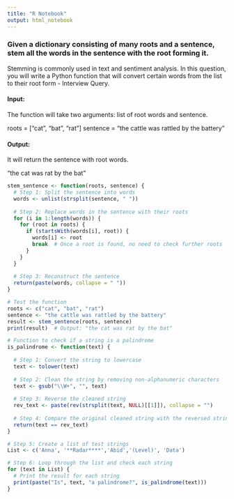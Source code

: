 ---
title: "R Notebook"
output: html_notebook
---

### Given a dictionary consisting of many roots and a sentence, stem all the words in the sentence with the root forming it.

Stemming is commonly used in text and sentiment analysis. In this question, you will write a Python function that will convert certain words from the list to their root form - Interview Query.

#### Input:

The function will take two arguments: list of root words and sentence.  


roots = ["cat", "bat", "rat"]
sentence = "the cattle was rattled by the battery"
 
#### Output:

It will return the sentence with root words. 


"the cat was rat by the bat"

```{r}
stem_sentence <- function(roots, sentence) {
  # Step 1: Split the sentence into words
  words <- unlist(strsplit(sentence, " "))
  
  # Step 2: Replace words in the sentence with their roots
  for (i in 1:length(words)) {
    for (root in roots) {
      if (startsWith(words[i], root)) {
        words[i] <- root
        break  # Once a root is found, no need to check further roots
      }
    }
  }
  
  # Step 3: Reconstruct the sentence
  return(paste(words, collapse = " "))
}

# Test the function
roots <- c("cat", "bat", "rat")
sentence <- "the cattle was rattled by the battery"
result <- stem_sentence(roots, sentence)
print(result)  # Output: "the cat was rat by the bat"

```

```{r}
# Function to check if a string is a palindrome
is_palindrome <- function(text) {
  
  # Step 1: Convert the string to lowercase
  text <- tolower(text)
  
  # Step 2: Clean the string by removing non-alphanumeric characters
  text <- gsub("\\W+", "", text)
  
  # Step 3: Reverse the cleaned string
  rev_text <- paste(rev(strsplit(text, NULL)[[1]]), collapse = "")
  
  # Step 4: Compare the original cleaned string with the reversed string
  return(text == rev_text)
}

# Step 5: Create a list of test strings
List <- c('Anna', '**Radar****','Abid','(Level)', 'Data')

# Step 6: Loop through the list and check each string
for (text in List) {
  # Print the result for each string
  print(paste("Is", text, "a palindrome?", is_palindrome(text)))
}

```


